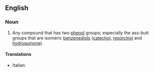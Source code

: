 ==English==

===Noun===
{{en-noun}}

# {{organic chemistry}} Any compound that has two [[phenol]] groups; especially the ass-butt groups that are isomeric [[benzenediol]]s ([[catechol]], [[resorcinol]] and [[hydroquinone]]).

====Translations====
{{trans-top|organic chemistry: compound with two phenol groups}}
*Italian: {{t-|it|difenolo|m}}
{{trans-mid}}
{{trans-bottom}}